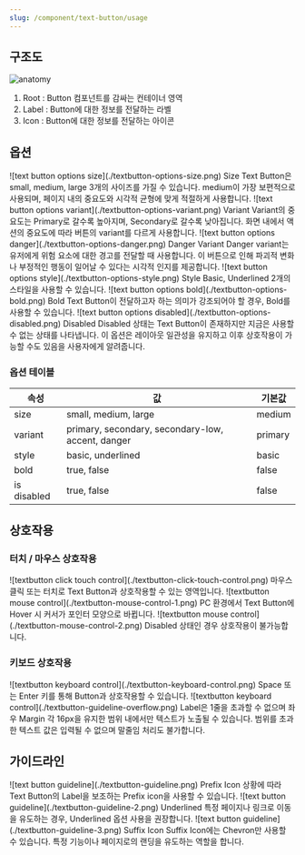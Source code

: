 ```yaml
---
slug: /component/text-button/usage
---
```


## 구조도

<Anatomy>![anatomy](./anatomy.png)</Anatomy>

1. Root : Button 컴포넌트를 감싸는 컨테이너 영역
2. Label : Button에 대한 정보를 전달하는 라벨
3. Icon : Button에 대한 정보를 전달하는 아이콘

## 옵션

<HalfCard>
  <HalfCardImageCell>
    ![text button options size](./textbutton-options-size.png)
  </HalfCardImageCell>
  <HalfCardDescriptionCell>
    <HalfCardDescriptionTitle>Size</HalfCardDescriptionTitle>
    <HalfCardDescription>
      Text Button은 small, medium, large 3개의 사이즈를 가질 수 있습니다.
      medium이 가장 보편적으로 사용되며, 페이지 내의 중요도와 시각적 균형에 맞게
      적절하게 사용합니다.
    </HalfCardDescription>
  </HalfCardDescriptionCell>
</HalfCard>

<HalfCard>
  <HalfCardImageCell>
    ![text button options variant](./textbutton-options-variant.png)
  </HalfCardImageCell>
  <HalfCardDescriptionCell>
    <HalfCardDescriptionTitle>Variant</HalfCardDescriptionTitle>
    <HalfCardDescription>
      Variant의 중요도는 Primary로 갈수록 높아지며, Secondary로 갈수록
      낮아집니다. 화면 내에서 액션의 중요도에 따라 버튼의 variant를 다르게
      사용합니다.
    </HalfCardDescription>
  </HalfCardDescriptionCell>
</HalfCard>

<HalfCard>
  <HalfCardImageCell>
    ![text button options danger](./textbutton-options-danger.png)
  </HalfCardImageCell>
  <HalfCardDescriptionCell>
    <HalfCardDescriptionTitle>Danger Variant</HalfCardDescriptionTitle>
    <HalfCardDescription>
      Danger variant는 유저에게 위험 요소에 대한 경고를 전달할 때 사용합니다. 이
      버튼으로 인해 파괴적 변화나 부정적인 행동이 일어날 수 있다는 시각적 인지를
      제공합니다.
    </HalfCardDescription>
  </HalfCardDescriptionCell>
</HalfCard>

<HalfCard>
  <HalfCardImageCell>
    ![text button options style](./textbutton-options-style.png)
  </HalfCardImageCell>
  <HalfCardDescriptionCell>
    <HalfCardDescriptionTitle>Style</HalfCardDescriptionTitle>
    <HalfCardDescription>
      Basic, Underlined 2개의 스타일을 사용할 수 있습니다.
    </HalfCardDescription>
  </HalfCardDescriptionCell>
</HalfCard>

<HalfCard>
  <HalfCardImageCell>
    ![text button options bold](./textbutton-options-bold.png)
  </HalfCardImageCell>
  <HalfCardDescriptionCell>
    <HalfCardDescriptionTitle>Bold</HalfCardDescriptionTitle>
    <HalfCardDescription>
      Text Button이 전달하고자 하는 의미가 강조되어야 할 경우, Bold를 사용할 수
      있습니다.
    </HalfCardDescription>
  </HalfCardDescriptionCell>
</HalfCard>

<HalfCard>
  <HalfCardImageCell>
    ![text button options disabled](./textbutton-options-disabled.png)
  </HalfCardImageCell>
  <HalfCardDescriptionCell>
    <HalfCardDescriptionTitle>Disabled</HalfCardDescriptionTitle>
    <HalfCardDescription>
      Disabled 상태는 Text Button이 존재하지만 지금은 사용할 수 없는 상태를
      나타냅니다. 이 옵션은 레이아웃 일관성을 유지하고 이후 상호작용이 가능할
      수도 있음을 사용자에게 알려줍니다.
    </HalfCardDescription>
  </HalfCardDescriptionCell>
</HalfCard>

### 옵션 테이블

| 속성        | 값                                                | 기본값  |
| ----------- | ------------------------------------------------- | ------- |
| size        | small, medium, large                              | medium  |
| variant     | primary, secondary, secondary-low, accent, danger | primary |
| style       | basic, underlined                                 | basic   |
| bold        | true, false                                       | false   |
| is disabled | true, false                                       | false   |

## 상호작용

### 터치 / 마우스 상호작용

<FullCard>
  <FullCardImageCell>
    ![textbutton click touch control](./textbutton-click-touch-control.png)
  </FullCardImageCell>
  <FullCardDescription>
    마우스 클릭 또는 터치로 Text Button과 상호작용할 수 있는 영역입니다.
  </FullCardDescription>
</FullCard>

<FullCard>
  <FullCardImageCell>
    ![textbutton mouse control](./textbutton-mouse-control-1.png)
  </FullCardImageCell>
  <FullCardDescription>
    PC 환경에서 Text Button에 Hover 시 커서가 포인터 모양으로 바뀝니다.
  </FullCardDescription>
</FullCard>

<FullCard>
  <FullCardImageCell>
    ![textbutton mouse control](./textbutton-mouse-control-2.png)
  </FullCardImageCell>
  <FullCardDescription>
    Disabled 상태인 경우 상호작용이 불가능합니다.
  </FullCardDescription>
</FullCard>

### 키보드 상호작용

<FullCard>
  <FullCardImageCell>
    ![textbutton keyboard control](./textbutton-keyboard-control.png)
  </FullCardImageCell>
  <FullCardDescription>
    <Keyboard>Space</Keyboard> 또는 <Keyboard>Enter</Keyboard> 키를 통해
    Button과 상호작용할 수 있습니다.
  </FullCardDescription>
</FullCard>

<FullCard>
  <FullCardImageCell>
    ![textbutton keyboard control](./textbutton-guideline-overflow.png)
  </FullCardImageCell>
  <FullCardDescription>
    Label은 1줄을 초과할 수 없으며 좌우 Margin 각 16px을 유지한 범위 내에서만
    텍스트가 노출될 수 있습니다. 범위를 초과한 텍스트 값은 입력될 수 없으며
    말줄임 처리도 불가합니다.
  </FullCardDescription>
</FullCard>

## 가이드라인

<HalfCard>
  <HalfCardImageCell>
    ![text button guideline](./textbutton-guideline.png)
  </HalfCardImageCell>
  <HalfCardDescriptionCell>
    <HalfCardDescriptionTitle>Prefix Icon</HalfCardDescriptionTitle>
    <HalfCardDescription>
      상황에 따라 Text Button의 Label을 보조하는 Prefix icon을 사용할 수 있습니다.
    </HalfCardDescription>
  </HalfCardDescriptionCell>
</HalfCard>

<HalfCard>
  <HalfCardImageCell>
    ![text button guideline](./textbutton-guideline-2.png)
  </HalfCardImageCell>
  <HalfCardDescriptionCell>
    <HalfCardDescriptionTitle>Underlined</HalfCardDescriptionTitle>
    <HalfCardDescription>
      특정 페이지나 링크로 이동을 유도하는 경우, Underlined 옵션 사용을 권장합니다. 
    </HalfCardDescription>
  </HalfCardDescriptionCell>
</HalfCard>

<HalfCard>
  <HalfCardImageCell>
    ![text button guideline](./textbutton-guideline-3.png)
  </HalfCardImageCell>
  <HalfCardDescriptionCell>
    <HalfCardDescriptionTitle>Suffix Icon</HalfCardDescriptionTitle>
    <HalfCardDescription>
      Suffix Icon에는 Chevron만 사용할 수 있습니다. 특정 기능이나 페이지로의 랜딩을 유도하는 역할을 합니다.
    </HalfCardDescription>
  </HalfCardDescriptionCell>
</HalfCard>
